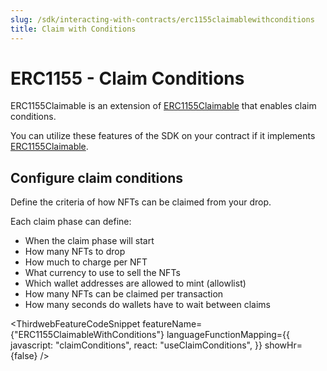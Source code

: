 ```yaml
---
slug: /sdk/interacting-with-contracts/erc1155claimablewithconditions
title: Claim with Conditions
---
```



# ERC1155 - Claim Conditions

ERC1155Claimable is an extension of [ERC1155Claimable](/sdk/interacting-with-contracts/erc1155claimable) that enables claim conditions.

You can utilize these features of the SDK on your contract if it implements [ERC1155Claimable](/contractkit/erc1155claimable).

<div className="row" style={{ marginBottom: 24 }}>
  <div className="col col--12" style={{ marginTop: 8 }}>
    <QuickstartCard
      name="Learn how to implement ERC1155Claimable in your smart contract"
      link={"/contractkit/erc1155claimablewithconditions"}
      image="/assets/icons/general.png"
    />
  </div>
</div>

## Configure claim conditions

Define the criteria of how NFTs can be claimed from your drop.

Each claim phase can define:

- When the claim phase will start
- How many NFTs to drop
- How much to charge per NFT
- What currency to use to sell the NFTs
- Which wallet addresses are allowed to mint (allowlist)
- How many NFTs can be claimed per transaction
- How many seconds do wallets have to wait between claims

<ThirdwebFeatureCodeSnippet
  featureName={"ERC1155ClaimableWithConditions"}
  languageFunctionMapping={{
    javascript: "claimConditions",
    react: "useClaimConditions",
  }}
  showHr={false}
/>
